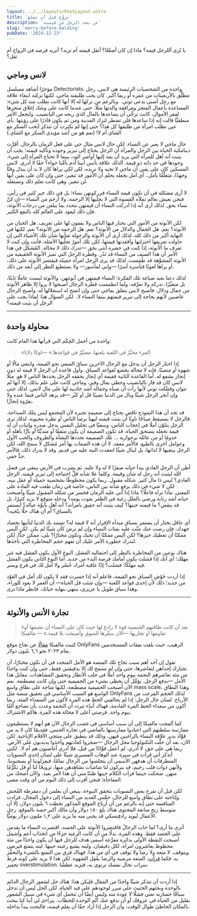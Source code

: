 ```yaml
---
layout: ../../layouts/PostLayout.astro
title: 'تزوَّج قبل أن تصلع'
description: 'عن بحث الرجل عن قيمته'
slug: 'marry-before-balding'
pubDate: '2024-12-23'
---
```


يا تُرى أللرجل قيمة؟ ماذا إن كان أصلعًا؟ أتقل قيمته أم تزيد؟ أتزيد فرصه في الزواج أم تقل؟

## لانس وماجي

مؤخرًا أشاهد مسلسل Detectorists. واحدة من الشخصيات الرئيسة هي لانس، رجل مطلَّق بالأربعينات من عمره أو ربما أكبر. كان يحب طليقته ماجي، لكنها تركته ابتغاء علاقة مع رجل أصبى يدعى توني.  وبالرغم من تركها له إلا أنها كانت تطلب منه كل شيء: المساعدة بأعمال المتجر ومرافقة والدتها مثلًا. حتى عندما كانت على وشك إغلاق متجرها لفقر الأموال، كانت ترجِّي أن يساعدها بالمال الذي ربحه من اليانصيب. ولتجعل الأمر منطقيًّا قالت إنه إذا ساعدها فلن تضطر لترك المدينة ومن ثم يكون قادرًا على رؤيتها. بأي عين تطلب امرأة من طليقها كل هذا؟ حتى إنها لم تكترث أن تتذكر أيحب السكر مع الشاي أم لا! (نعم هو من أشد مؤيدي السكر مع الشاي.)

حال ماجي لا يعبر عن النساء. لكن حال لانس مثال حي على فعل الزمان بالرجال. أقرَّت دينامكية الحياة بين الرجل والمرأة أن الرجل يحتاج إلى تبرير وجوده وتأكيد قيمته؛ يجب أن يثبت أنه أهل للمرأة التي يريد أن يمد إليها أواصر الود، بينما لا تحتاج المرأة إلى شيء. وجودها في حد ذاته ذو قيمة. ألذلك علاقة بأنس أبينا آدم بأمِّنا حواء؟ حقًا لا أدري. لانس المسكين كان على يقين أن ماجي لا تحبه ولا تريده. لكن لكي يراها كان لا بد أن يبذل وقتًا وجهدًا، متعلِّقًا بأمل.. أي أمل يجعله يحلم أن الأمور قد تتغير، حتى وإن كان على يقين أنها لن تتغير. وهي كانت تعلم ذلك وتستغله.

لا أرى مشكلة في أن تكون قيمة النساء في كونهن نساء؛ بل في ذلك خير كثير في رأيي، فنحن نعيش بعالم تملأه القسوة التي لا يجلِّيها إلا الرحمة، ولا أرحم من النساء —إن كنَّ نساء بحق. لذلك أرى أنه إذا أدركت النساء أن قيمتهن تتحدد بما يبلغن من درجات الأنوثة، فإن ذلك ليعود على العالم كله بالنفع الكثير.

لكن الأنوثة من الأمور التي يحتار فيها الناس ولا يقفون لها على تعريف. هل الحنان من الأنوثة؟ نعم. هل الجمال والدلال من الأنوثة؟ نعم. هل الرحمة من الأنوثة؟ نعم. لكنها في النهاية أكبر من ذلك كله. لذلك أرى أن الأنوثة والرجولة شأنها شأن تلك الأشياء التي إن حاولت تعريفها اختزلتها وأفقدتها قيمتها. لكن تلك أمورٌ تجلِّيها الأمثلة. فأنت وإن كنت لا تعرف ما الأنوثة، إذا كنت في حضرة أنثى بحق —تدرك ذلك لا محالة. المُشكل في هذا الأمر أن هذا الصنف من النساء قد نَدُر. وفطرة الرجل التي تميز الأنوثة الحقيقية من الأنوثة المشوَّهة قد طُمست. لذلك قد يرى الرجل امرأة جميلة فيقتصر الأنوثة على ذلك، أو يراها لعوبًا فتأسره أسرًا —وإني لمأسور— ولا يستطيع النظر إلى أبعد من ذلك.

لذلك دعنا نعيد صياغة تلك الفكرة؛ النساء قيمتهن في أنوثتهن. والأنوثة ليست عاملًا ثابتًا، بل متغيِّرًا، تدركه ولا تعرِّفه. ولما انطمست فطرة الرجال أصبحوا لا يروا إلا ظاهر الأنوثة من جمال ودلال. فأصبح لانس يتعلق بماجي حتى وإن اتضح له استغلالها له. وأصبح الرجال غاضبين لأنهم بحاجة إلى تبرير قيمتهم بينما النساء لا.  لكن السؤال هنا: لماذا يجب على الرجل أن يثبت قيمته؟

---

## محاولة واحدة

واحدة من أجمل الحِكَم التي قرأتها هذا العام كانت:

> «المرء مخيَّرٌ في اللعبة يلعبها، مصيَّرٌ في قواعدها.»
> —لوكا دِلانا

إذا اختار الرجل أن يدخل مع الرجال الآخرين سباقَ السعي نحو القيمة، وابتغى مالًا أو شهوة أو منصبًا، فإنه لا محالة يخضع لقواعد السباق. وأول قاعدة أن الرجل لا قيمة له دون إنجاز يشفع له. أما القاعدة الثانية فقيمة أي إنجاز يحققه الرجل يحددها الناس لا هو. مثلًا لانس كان قد فاز باليانصيب وحظي بمال وفير، وماجي كانت على علم بذلك، إلا أنها لم تتوان وفضَّلت توني لأنها رأت أن صباه وجماله أشد جاذبية لها على مال لانس. لذلك حتى وإن أنجز الرجل شيئًا ونال من الدنيا نصيبًا قل أو كثُر —قد يزهد الناس فيما عنده ولا يقرّوه إنجازًا.

قد تجد أن هذا النموذج ناقص يحتاج إلى ضميمة تجبره لأن المجتمع ليس بتلك السذاجة. فالرجل لا يستيقظ صباحًا ناويًا أن يثبت قيمته ليهنأ برضا الناس أو نظرة محبوبة. لذلك ترى الرجل يتلوّن أملًا في إعجاب الناس، وسعيًا في تحليل النفس يدخل صدره وإثبات أن له قيمة تجعله يستحق الحياة. قد تكون الضميمة أن يكون مثقفًا أو متديِّنًا أو بارًّا بأهله أو خدومًا أو من عائلة برجوازية ... تلك الضميمة تحددها النشأة والظروف والحب الأول وعوامل أخرى بالطبع، فالأمر معقد. لا أن هذه الصفات بها أمر مُشكل لا سمح الله، لكن الرجل يبتغيها لا لذاتها، بل لينال شيئًا انعقدت النية عليه من قديم. وقد لا يدرك ذلك، فالأمر جدُّ خفي.

أظن أن الرجل العادي يبدأ حياته صفرًا لا له ولا عليه. ثم يضرب في الأرض يبتغي من فضل الله ليثبت أنه رجل له شأن وقيمة. وكلما علا شأنه قلَّ احتياجه إلى تبرير قيمته. الرجل العادي؟ ليس ذا مال كثير. شكله مقبول. ربما يكون محظوظًا بشخصية جميلة أو عقل نبيه. لكن لا شيء في ذلك يرفع شأنه بين الناس، خاصة في زمان طغت فيه المادة على المعنى. ماذا تراه فاعلًا؟ ماذا إذا أتى عليه الزمان فخسر من شكله المقبول شيئًا وأصبحت حياته أشد رتابة ورضي بالملل رغبة في الظفر بقوت يومه؟ ودخله متوقع لا يزيد كثيرًا، بل قد ينقص؟ ما قيمته حينها؟ كيف يثبت أنه حقيق بامرأته؟ أنه أهل بأبوَّة عياله؟ أيستمر بالسباق؟ أم أن هناك حلًّا ينْجيه؟

أي عاقل يختار أن يستمر بسباق مبدأه الإقرار أنه لا قيمة له؟ تستبد بك الدنيا لتأتيها بحصاد جهدك، فإن رضت عنك منَّت عليه بفتات النساء وإن لم ترضَ كأن شيئًا لم يكن. لكن أليس ممكنًا أن تعطيك خيرها؟ لكن أليس ممكنًا أن تحبك وتكون مختارًا؟ بلى، ممكن جدًّا. لكن لتدرك خطورة الأمر عليك أن تفهم حجم المخاطرة التي تأخذها.

هناك نوعين من المخاطرة بالنظر إلى احتمالية الفشل. النوع الأول يكون الفشل فيه غير مهلك؛ أي أنك إذا فشلت يكون أمامك فرصة البدء من جديد. أما النوع الثاني يكون الفشل فيه مهلكًا؛ فشلت؟ إذًا عاقبة أمرك خُسْر ولا أمل لك في فرج ويسر.

إذا أردت خَوْض السباق نحو القيمة، فاعلم أنه إذا خسرت فقد لا يكون لك أمل في العَوْد من جديد؛ ذلك لأن إحدى قواعد اللعبة —وإن شئت قل الحياة— أن العمر لا يعود للوراء، وهذا سباق طويل يا عزيزي، ينتهي بنهاية حياتك. فانظر ماذا ترى.

---

## تجارة الأنس والأنوثة

> «بعد أن كانت طاقتهم الجنسية قوة لا رادع لها حيث كان على النساء أن تشبعها أو تقاومها أو تجاريها —الآن سعَّرها السوق وأصبحت بلا قيمة.»
> — مالفيكا

كتبت مالفيكا [مقالًا](https://maalvika.substack.com/p/what-onlyfans-billions-reveal-about) عن نجاح موقع OnlyFans الرهيب، حيث بلغت نفقات المستخدمين بعام ٢٠٢٣ نحو ٦,٦ بليون دولار.

تقول إن أحد أهم سبب نجاح تلك المنصة هو الأمل المتجدد في أن تكون مختارًا، أن تختارك إحداهن لتعاشرها، حتى وإن لم تسمح لك إلا بدقيقتين فقط، حتى وإن كنت واحدًا من مئة تعاشرهم النجمة بيوم واحد أملًا في جلب الأنظار وتحقيق المشاهدات. مقابل هذا الأمل —يدفع الرجل. يؤمِّل أن يحظى بشيء من الحميمية حتى وإن كانت مصطنعة. نعم الآن أصبحت الحميمية مصطنعة، لكنها متاحة على نطاق واسع mass scale، وهذا النطاق الواسع هو السبب الأساسي في تحقيق منصة مثل OnlyFans لذلك الحجم المرعب من الأرباح. لسان حال الرجل: إذا لم يحالفني الحظ هذه المرة لأكون من السعداء المئة، ربما أكون من سعداء الحظ المرة القادمة، فهناك أنباء تتردد أن النجمة وعدت بأن تضاجع ألفًا بيوم واحد. فرصتي أعلى لا محالة هذه المرة. هاكم الاشتراك.

كما ألمحت مالفيكا إلى أن سبب أساسي في غضب الرجال الآن هو أنهم لا يستطيعون ممارسة سلطتهم التي اعتادوا ممارستها بالماضي في تجارة الجنس. فقديمًا كان لا بد من قوَّاد يدير علاقة النساء بالراغبين فيهن، وذلك قد ينطبق على منتجي الأفلام الإباحية. لكن الآن، بعد أن حلَّت التكنولوجيا محل الرجال —ضجروا كعادتهم وأخذوا يدبدبون على الأرض. ربما هي على حق، لا أدري. لم أعمل قوَّادًا من قبل، فلا أدري أغاضبون هم أم لا.  لكني أتذكر أني قرأت في سيرة عبد الوهاب المسيري شيئًا على لسان إحدى النسويات المتطرفات أن هدفهن الأسمى أن يتخلصوا من الرجال تمامًا، فيعزلوننا أو يسجنوننا. ولأنهن ذوات قلب رحيم، قد يتركون لنا شاشات نشاهدهن منها، ترويحًا لنا أو قل تكرُّمًا منهن. ضحكت حينما قرأت الكلام حينها ظننًا مني أن هذا لأمر بعيد. والآن أضحك من المفاجأة؛ فنحن أقرب إلى ذلك اليوم من أي وقت مضى.

لكن قبل أن تفرح بعض النسويات بتحقق النبوءة، ينبغي أن يعلمن أن دمقرطة الفُحش وإتاحته على نطاق واسع للرجال، حمَّس العديد من النساء إلى دخول المجال، فزادت المنافسة حتى إنه بالرغم من أن أرباح الموقع المذكور تخطت ٦ بليون دولار، إلا أن متوسط ربح صانعة المحتوى هناك بلغ ١٨٠ دولار وأن مالك أكبر حصة بالموقع، رجل الأعمال ليونِد رادفِنسكي قد يجني منه ما يزيد على ١,٢ مليون دولار يوميًّا.

أترى ما أرى؟ لما خاب الرجالُ فاقتصروا الأنوثة على الجسد، اقتصرت النساء ما يقدمن على الجسد فقط. وهذه المرة، بدلًا من أن كانت الرغبة جزءًا من انجذاب أعم وأشمل أصبحت النقطة الأولى بدائرة مفرَّغة أسمى هدف للرجل فيها أن يكون واحدًا من مئة محظوظ يعاشرون امرأة، لكل دقيقتان. وليته يشبع رغبته حينها. ليته يتمتع فيرضى ويتوقف. لا متعة ولا رضا ولا توقف في أي من هذا. فهناك فرق بين التمتع بالشيء والتحفُّز به. فكما [قرأت](https://www.sympatheticopposition.com/p/hyperstimuli-are-understimulating)، المتعة مرضية والرضا يعًقِل الشهوة. لكن هذا لا يزيد على كونه فرط تحفيز overstimulation. سراب تخال نفسك ترتوي به، فتزيد عطشًا.

---

إذا أردت أن تتذكر شيئًا واحدًا من المقال فليكن هذا: هناك حل لشعور الرجال الدائم بالوحدة وبحثهم الحثيث على مبرر لوجودهم على قيد الحياة. لكن الحل ليس أن تدخل سباقًا خسارته تعني فشلًا لا عودة منه وليس أيضًا أن تتحمل أي شيء في سبيل الشعور بقليل من الحياة في عروقك أو أن تدفع عنك ألم الوحدة للحظات. يتراءى لي أننا كنا نبحث بالمكان الخاطئ طوال الوقت، وأن الرجل إذا أراد حقًا أن يعلم قيمته، فالبحث يبدأ بداخله.

